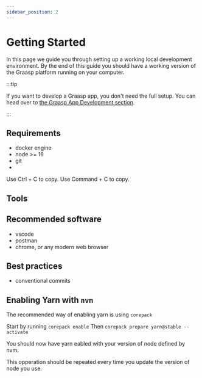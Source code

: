 ```yaml
---
sidebar_position: 2
---
```



# Getting Started

In this page we guide you through setting up a working local development environment.
By the end of this guide you should have a working version of the Graasp platform running on your computer.

:::tip

If you want to develop a Graasp app, you don't need the full setup.
You can head over to [the Graasp App Development section](/developer/apps/intro).

:::

## Requirements

- docker engine
- node >= 16
- git
-

<Tabs groupId="operating-systems">
  <TabItem value="win" label="Windows">
    Use Ctrl + C to copy.
  </TabItem>
  <TabItem value="mac" label="macOS">
    Use Command + C to copy.
  </TabItem>
</Tabs>

## Tools

## Recommended software

- vscode
- postman
- chrome, or any modern web browser

## Best practices

- conventional commits

## Enabling Yarn with `nvm`


The recommended way of enabling yarn is using `corepack`

Start by running `corepack enable`
Then `corepack prepare yarn@stable --activate`

You should now have yarn eabled with your version of node defined by nvm.

This opperation should be repeated every time you update the version of node you use.
